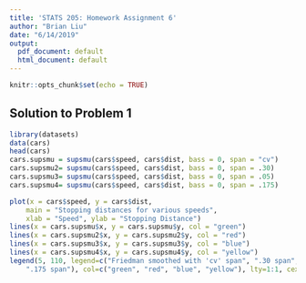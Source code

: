 ```yaml
---
title: 'STATS 205: Homework Assignment 6'
author: "Brian Liu"
date: "6/14/2019"
output:
  pdf_document: default
  html_document: default
---
```


```r
knitr::opts_chunk$set(echo = TRUE)
```

## Solution to Problem 1

```r
library(datasets)
data(cars)
head(cars)
cars.supsmu = supsmu(cars$speed, cars$dist, bass = 0, span = "cv")
cars.supsmu2= supsmu(cars$speed, cars$dist, bass = 0, span = .30)
cars.supsmu3= supsmu(cars$speed, cars$dist, bass = 0, span = .05)
cars.supsmu4= supsmu(cars$speed, cars$dist, bass = 0, span = .175)

plot(x = cars$speed, y = cars$dist,
	main = "Stopping distances for various speeds",
	xlab = "Speed",	ylab = "Stopping Distance")
lines(x = cars.supsmu$x, y = cars.supsmu$y, col = "green")
lines(x = cars.supsmu2$x, y = cars.supsmu2$y, col = "red")
lines(x = cars.supsmu3$x, y = cars.supsmu3$y, col = "blue")
lines(x = cars.supsmu4$x, y = cars.supsmu4$y, col = "yellow")
legend(5, 110, legend=c("Friedman smoothed with 'cv' span", ".30 span", ".05 span",
	".175 span"), col=c("green", "red", "blue", "yellow"), lty=1:1, cex=0.8)
```